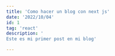 ```yaml
---
title: 'Como hacer un blog con next js'
date: '2022/10/04'
id: 1
tag: 'react'
description: '
Este es mi primer post en mi blog'

---
```


<Layout>
  <TitleContainer>
    <IconContainer>
    <DiReact size={125} />
    </IconContainer>
    <div>
    <Title title="¿Cómo crear un blog con NextJS y MDX?" /> 
   <small>2022/10/04</small> 
    </div>
  </TitleContainer>
  Este es mi primer post en mi
    blog
    lorem
    Lorem ipsum dolor sit amet, consectetur adipiscing elit, sed do eiusmod tempor incididunt ut labore et dolore magna aliqua. In pellentesque massa placerat duis. Diam quam nulla porttitor massa id. Consequat mauris nunc congue nisi vitae suscipit. 
    <br/>
    Mattis ullamcorper velit sed ullamcorper morbi tincidunt ornare massa eget. Ullamcorper dignissim cras tincidunt lobortis feugiat vivamus at augue eget. Suspendisse sed nisi lacus sed viverra tellus in hac habitasse. Suspendisse faucibus interdum posuere lorem ipsum dolor sit amet consectetur. Vel turpis nunc eget lorem dolor sed viverra ipsum nunc. Tortor at risus viverra adipiscing at in tellus integer feugiat. Quam adipiscing vitae proin sagittis nisl rhoncus mattis.

    <br/>
    <CodeBlock>
      console.log('Hola Mundo!')
      let variable  = 'Hola'
    </CodeBlock>
</Layout>
